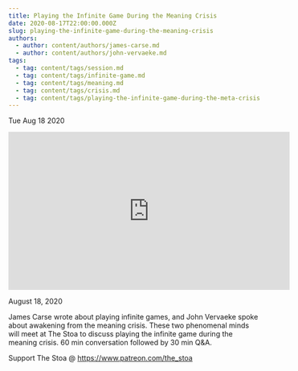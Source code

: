 ```yaml
---
title: Playing the Infinite Game During the Meaning Crisis
date: 2020-08-17T22:00:00.000Z
slug: playing-the-infinite-game-during-the-meaning-crisis
authors:
  - author: content/authors/james-carse.md
  - author: content/authors/john-vervaeke.md
tags:
  - tag: content/tags/session.md
  - tag: content/tags/infinite-game.md
  - tag: content/tags/meaning.md
  - tag: content/tags/crisis.md
  - tag: content/tags/playing-the-infinite-game-during-the-meta-crisis.md
---
```






Tue Aug 18 2020

<iframe width="560" height="315" src="https://www.youtube.com/embed/lnTN5ehm85w" title="Playing the Infinite Game During the Meaning Crisis w/ James Carse and John Vervaeke" frameborder="0" allow="accelerometer; autoplay; clipboard-write; encrypted-media; gyroscope; picture-in-picture" allowfullscreen ></iframe>

August 18, 2020

James Carse wrote about playing infinite games, and John Vervaeke spoke about awakening from the meaning crisis. These two phenomenal minds will meet at The Stoa to discuss playing the infinite game during the meaning crisis. 60 min conversation followed by 30 min Q&A. 

Support The Stoa @ https://www.patreon.com/the_stoa


